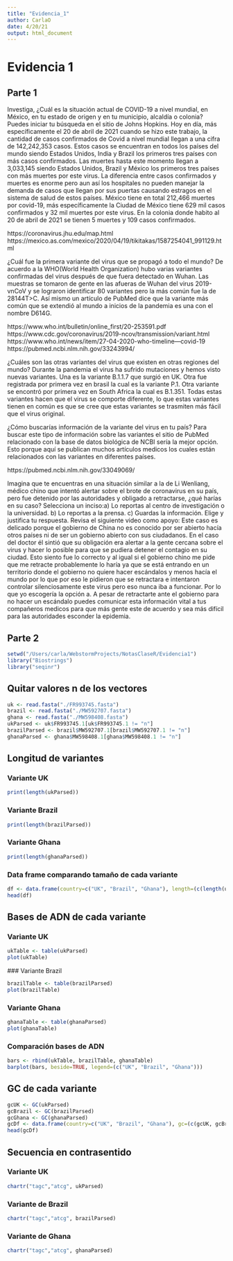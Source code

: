 ```yaml
---
title: "Evidencia_1"
author: CarlaO
date: 4/20/21
output: html_document
---
```




# Evidencia 1
## Parte 1
Investiga, ¿Cuál es la situación actual de COVID-19 a nivel mundial, en México, en tu estado de origen y en tu municipio, alcaldía o colonia? Puedes iniciar tu búsqueda en el sitio de Johns Hopkins.
Hoy en día, más específicamente el 20 de abril de 2021 cuando se hizo este trabajo, la cantidad de casos confirmados de Covid a nivel mundial llegan a una cifra de 142,242,353 casos. Estos casos se encuentran en todos los países del mundo siendo Estados Unidos, India y Brazil los primeros tres países con más casos confirmados. Las muertes hasta este momento llegan a 3,033,145 siendo Estados Unidos, Brazil y México los primeros tres países con más muertes por este virus. La diferencia entre casos confirmados y muertes es enorme pero aun así los hospitales no pueden manejar la demanda de casos que llegan por sus puertas causando estragos en el sistema de salud de estos países.
México tiene en total 212,466 muertes por covid-19, más específicamente la Ciudad de México tiene 629 mil casos confirmados y 32 mil muertes por este virus. En la colonia donde habito al 20 de abril de 2021 se tienen 5 muertes y 109 casos confirmados.

https://coronavirus.jhu.edu/map.html
https://mexico.as.com/mexico/2020/04/19/tikitakas/1587254041_991129.html


¿Cuál fue la primera variante del virus que se propagó a todo el mundo?
De acuerdo a la WHO(World Health Organization) hubo varias variantes confirmadas del virus después de que fuera detectado en Wuhan.  Las muestras se tomaron de gente en las afueras de Wuhan del virus 2019-vnCoV y se lograron identificar 80 variantes pero la más común fue la de 28144T>C. Así mismo un artículo de PubMed dice que la variante más común que se extendió al mundo a inicios de la pandemia es una con el nombre D614G.

https://www.who.int/bulletin/online_first/20-253591.pdf
https://www.cdc.gov/coronavirus/2019-ncov/transmission/variant.html
https://www.who.int/news/item/27-04-2020-who-timeline---covid-19
https://pubmed.ncbi.nlm.nih.gov/33243994/

¿Cuáles son las otras variantes del virus que existen en otras regiones del mundo?
Durante la pandemia el virus ha sufrido mutaciones y hemos visto nuevas variantes. Una es la variante B.1.1.7 que surgió en UK. Otra fue registrada por primera vez en brasil la cual es la variante P.1. Otra variante se encontró por primera vez en South Africa la cual es B.1.351. Todas estas variantes hacen que el virus se comporte diferente, lo que estas variantes tienen en común es que se cree que estas variantes se trasmiten más fácil que el virus original.

¿Cómo buscarías información de la variante del virus en tu país?
Para buscar este tipo de información sobre las variantes el sitio de PubMed relacionado con la base de datos biológica de NCBI sería la mejor opción. Esto porque aquí se publican muchos artículos medicos los cuales están relacionados con las variantes en diferentes países.

https://pubmed.ncbi.nlm.nih.gov/33049069/


Imagina que te encuentras en una situación similar a la de Li Wenliang, médico chino que intentó alertar sobre el brote de coronavirus en su país, pero fue detenido por las autoridades y obligado a retractarse, ¿qué harías en su caso? Selecciona un inciso:a) Lo reportas al centro de investigación o la universidad. b) Lo reportas a la prensa. c) Guardas la información. Elige y justifica tu respuesta. Revisa el siguiente video como apoyo:
Este caso es delicado porque el gobierno de China no es conocido por ser abierto hacía otros países ni de ser un gobierno abierto con sus ciudadanos. En el caso del doctor él sintió que su obligación era alertar a la gente cercana sobre el virus y hacer lo posible para que se pudiera detener el contagio en su ciudad. Esto siento fue lo correcto y al igual si el gobierno chino me pide que me retracte probablemente lo haría ya que se está entrando en un territorio donde el gobierno no quiere hacer escándalos y menos hacía el mundo por lo que por eso le pidieron que se retractara e intentaron controlar silenciosamente este virus pero eso nunca iba a funcionar. Por lo que yo escogería la opción a. A pesar de retractarte ante el gobierno para no hacer un escándalo puedes comunicar esta información vital a tus compañeros medicos para que más gente este de acuerdo y sea más difícil para las autoridades esconder la epidemia.


## Parte 2

```r
setwd("/Users/carla/WebstormProjects/NotasClaseR/Evidencia1")
library("Biostrings")
library("seqinr")
```
## Quitar valores n de los vectores
```r
uk <- read.fasta("./FR993745.fasta")
brazil <- read.fasta("./MW592707.fasta")
ghana <- read.fasta("./MW598408.fasta")
ukParsed <- uk$FR993745.1[uk$FR993745.1 != "n"]
brazilParsed <- brazil$MW592707.1[brazil$MW592707.1 != "n"]
ghanaParsed <- ghana$MW598408.1[ghana$MW598408.1 != "n"]
```



## Longitud de variantes
### Variante UK

```r
print(length(ukParsed))
```
### Variante Brazil
```r
print(length(brazilParsed))
```

### Variante Ghana
```r
print(length(ghanaParsed))
```

### Data frame comparando tamaño de cada variante
```r
df <- data.frame(country=c("UK", "Brazil", "Ghana"), length=(c(length(ukParsed), length(brazilParsed), length(ghanaParsed))))
head(df)
```
## Bases de ADN de cada variante

### Variante UK
```r
ukTable <- table(ukParsed)
plot(ukTable)
```


 ### Variante Brazil
```r
brazilTable <- table(brazilParsed)
plot(brazilTable)
```


### Variante Ghana
```r
ghanaTable <- table(ghanaParsed)
plot(ghanaTable)
```


### Comparación bases de ADN
```r
bars <- rbind(ukTable, brazilTable, ghanaTable)
barplot(bars, beside=TRUE, legend=(c("UK", "Brazil", "Ghana")))
```


## GC de cada variante

```r
gcUK <- GC(ukParsed)
gcBrazil <- GC(brazilParsed)
gcGhana <- GC(ghanaParsed)
gcDf <- data.frame(country=c("UK", "Brazil", "Ghana"), gc=(c(gcUK, gcBrazil, gcGhana)))
head(gcDf)
```
## Secuencia en contrasentido

### Variante UK
```r
chartr("tagc","atcg", ukParsed)
```


### Variante de Brazil
```r
chartr("tagc","atcg", brazilParsed)
```


### Variante de Ghana
```r
chartr("tagc","atcg", ghanaParsed)
```



